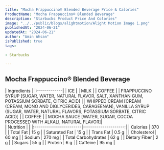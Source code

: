 ```yaml
---
title: "Mocha Frappuccino® Blended Beverage Price & Calories"
ProductName: "Mocha Frappuccino® Blended Beverage" 
description: "Starbucks Product Price And Colories"
image: "../../public/blogs/alightmotion/Alight Motion Image 1.png"
publishedAt: "2024-06-21"
updatedAt: "2024-06-21"
author: "Amin Ahsan"
isPublished: true
tags:
 
- Starbucks
      
---
```


 
## Mocha Frappuccino® Blended Beverage 
  
<div className="tables-container">
  <div className="table-wrapper">
    | Ingredients  |  
    |:-------------|
    | ICE        |
    | MILK       |
    | COFFEE     |
    | FRAPPUCCINO SYRUP [SUGAR, WATER, NATURAL FLAVOR, SALT, XANTHAN GUM, POTASSIUM SORBATE, CITRIC ACID] |
    | WHIPPED CREAM [CREAM (CREAM, MONO AND DIGLYCERIDES, CARAGEENAN), VANILLA SYRUP (SUGAR, WATER, NATURAL FLAVORS, POTASSIUM SORBATE, CITRIC ACID)]   |
    | COFFEE  |
    | MOCHA SAUCE [WATER, SUGAR, COCOA PROCESSED WITH ALKALI, NATURAL FLAVOR]|
  </div>
  <div className="table-wrapper">
    | Nutrition               |                      |  
    |:------------------------|---------------------:|
    | Calories                | 370                   |
    | Total Fat               | 15 g                  |
    | Saturated Fat           | 15 g                  |
    | Trans Fat               | 0.5 g                  |
    | Cholesterol             | 60 mg                 |
    | Sodium                  | 270 mg                |
    | Total Carbohydrates     | 62 g                  |
    | Dietary Fiber           | 2 g                  |
    | Sugars                  | 55 g                  |
    | Protein                 | 6 g                  |
    | Caffeine                | 95 mg               |
  </div>
</div>
<style jsx>{`
  .tables-container {
    display: flex;
    flex-direction: row;
    gap: 30px;
  }
  .table-wrapper {
    width: 500px; /* Adjust as needed */
  }
  @media (max-width: 768px) {
    .tables-container {
      flex-direction: column;
      gap: 0px; /* Adjust as needed */
    }
    .table-wrapper {
      width: 100%; /* Adjust as needed */
    }
  }
`}</style>
